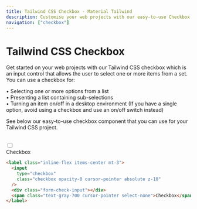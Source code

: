 ```yaml
---
title: Tailwind CSS Checkbox - Material Tailwind
description: Customise your web projects with our easy-to-use Checkbox component for Tailwind CSS using Material Design guidelines.
navigation: ["checkbox"]
---
```


# Tailwind CSS Checkbox

Get started on your web projects with our Tailwind CSS checkbox which is an input control that allows the user to select one or more items from a set. You can use a checkbox for:

• Selecting one or more options from a list <br/>
• Presenting a list containing sub-selections <br/>
• Turning an item on/off in a desktop environment (If you have a single option, avoid using a checkbox and use an on/off switch instead)

See below our easy-to-use checkbox component that you can use for your Tailwind CSS project.

<br/>

<ComponentCard id="checkbox">
  <label className="inline-flex items-center mt-3">
    <input
      type="checkbox"
      className="checkbox opacity-0 cursor-pointer absolute z-10"
    />
    <div className="form-check-input"></div>
    <span className="text-gray-700 cursor-pointer select-none">Checkbox</span>
  </label>
</ComponentCard>

```html showLineNumbers
<label class="inline-flex items-center mt-3">
  <input
    type="checkbox"
    class="checkbox opacity-0 cursor-pointer absolute z-10"
  />
  <div class="form-check-input"></div>
  <span class="text-gray-700 cursor-pointer select-none">Checkbox</span>
</label>
```
